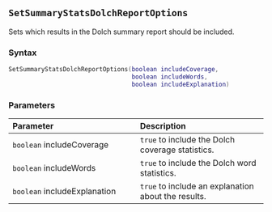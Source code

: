 ::: {.minipage data-latex="{\textwidth}"}
## `SetSummaryStatsDolchReportOptions`

Sets which results in the Dolch summary report should be included.

### Syntax {-}

``` .lua
SetSummaryStatsDolchReportOptions(boolean includeCoverage,
                                  boolean includeWords,
                                  boolean includeExplanation)
```

### Parameters {-}

**Parameter** | **Description**
| :-- | :-- |
| `boolean` includeCoverage | `true` to include the Dolch coverage statistics. | 
| `boolean` includeWords | `true` to include the Dolch word statistics. | 
| `boolean` includeExplanation | `true` to include an explanation about the results. |
:::
